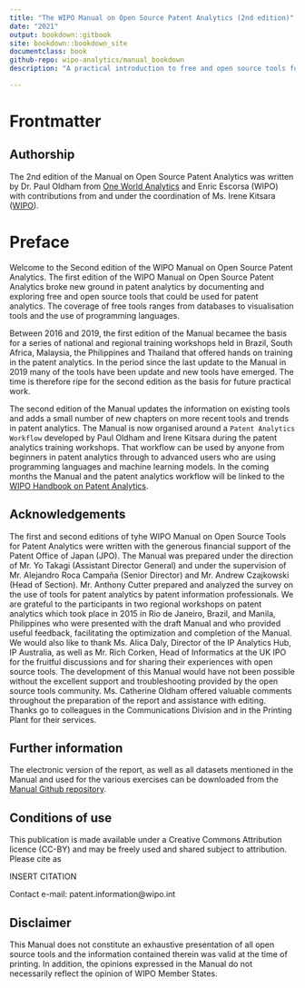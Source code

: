 ```yaml
--- 
title: "The WIPO Manual on Open Source Patent Analytics (2nd edition)"
date: "2021"
output: bookdown::gitbook
site: bookdown::bookdown_site
documentclass: book
github-repo: wipo-analytics/manual_bookdown
description: "A practical introduction to free and open source tools for patent analytics."

---
```

# Frontmatter {-}

## Authorship

The 2nd edition of the Manual on Open Source Patent Analytics was written by Dr. Paul Oldham from [One World Analytics](http://oneworldanalytics.com/) and Enric Escorsa (WIPO) with contributions from and under the coordination of Ms. Irene Kitsara ([WIPO](http://www.wipo.int/portal/en/index.html)).

# Preface

Welcome to the Second edition of the WIPO Manual on Open Source Patent Analytics. The first edition of the WIPO Manual on Open Source Patent Analytics broke new ground in patent analytics by documenting and exploring free and open source tools that could be used for patent analytics. The coverage of free tools ranges from databases to visualisation tools and the use of programming languages. 

Between 2016 and 2019, the first edition of the Manual becamee the basis for a series of national and regional training workshops held in Brazil, South Africa, Malaysia, the Philippines and Thailand that offered hands on training in the patent analytics. In the period since the last update to the Manual in 2019 many of the tools have been update and new tools have emerged. The time is therefore ripe for the second edition as the basis for future practical work. 

The second edition of the Manual updates the information on existing tools and adds a small number of new chapters on more recent tools and trends in patent analytics. The Manual is now organised around a `Patent Analytics Workflow` developed by Paul Oldham and Irene Kitsara during the patent analytics training workshops. That workflow can be used by anyone from beginners in patent analytics through to advanced users who are using programming languages and machine learning models. In the coming months the Manual and the patent analytics workflow will be linked to the [WIPO Handbook on Patent Analytics](https://wipo-analytics.github.io/handbook/). 

## Acknowledgements 

The first and second editions of tyhe WIPO Manual on Open Source Tools for Patent Analytics were written with the generous financial support of the Patent Office of Japan (JPO). The Manual was prepared under the direction of Mr. Yo Takagi (Assistant Director General) and under the supervision of Mr. Alejandro Roca Campaña (Senior Director) and Mr. Andrew Czajkowski (Head of Section). Mr. Anthony Cutter prepared and analyzed the survey on the use of tools for patent analytics by patent information professionals. We are grateful to the participants in two regional workshops on patent analytics which took place in 2015 in Rio de Janeiro, Brazil, and Manila, Philippines who were presented with the draft Manual and who provided useful feedback, facilitating the optimization and completion of the Manual. We would also like to thank Ms. Alica Daly, Director of the IP Analytics Hub, IP Australia, as well as Mr. Rich Corken, Head of Informatics at the UK IPO for the fruitful discussions and for sharing their experiences with open source tools. The development of this Manual would have not been possible without the excellent support and troubleshooting provided by the open source tools community.  Ms. Catherine Oldham offered valuable comments throughout the preparation of the report and assistance with editing.  Thanks go to colleagues in the Communications Division and in the Printing Plant for their services. 

## Further information

The electronic version of the report, as well as all datasets mentioned in the Manual and used for the various exercises can be downloaded from the [Manual Github repository](https://github.com/wipo-analytics). 

## Conditions of use

This publication is made available under a Creative Commons Attribution licence (CC-BY) and may be freely used and shared subject to attribution. Please cite as

INSERT CITATION

Contact e-mail: patent.information@wipo.int 

## Disclaimer

This Manual does not constitute an exhaustive presentation of all open source tools and the information contained therein was valid at the time of printing.  In addition, the opinions expressed in the Manual do not necessarily reflect the opinion of WIPO Member States.
